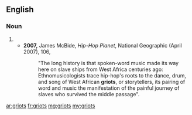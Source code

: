 ==English==

===Noun===
{{head|en|plural}}

# {{plural of|griot|lang=en|nocat=1}}
#* '''2007,''' James McBide, ''Hip-Hop Planet'', National Geographic (April 2007), 106,
#*: "The long history is that spoken-word music made its way here on slave ships from West Africa centuries ago:  Ethnomusicologists trace hip-hop's roots to the dance, drum, and song of West African '''griots''', or storytellers, its pairing of word and music the manifestation of the painful journey of slaves who survived the middle passage".

[[ar:griots]]
[[fr:griots]]
[[mg:griots]]
[[my:griots]]